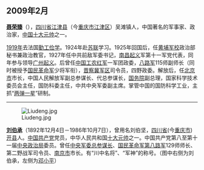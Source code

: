 == 2009年2月 ==

'''[[聂荣臻|聂荣臻]]'''（{{bd|1899年|12月29日|1992年|5月14日|catIdx=N}}），[[四川省|四川省]][[江津县|江津县]]（今[[重庆市|重庆市]][[江津区|江津区]]）吴滩镇人，中国著名的军事家、政治家，[[中国|中国]][[十大元帅|十大元帅]]之一。

[[1919年|1919年]]去法国[[勤工俭学|勤工俭学]]。1924年赴[[苏联|苏联]]学习。1925年回国后，任[[黄埔军校|黄埔军校]]政治部秘书兼政治教官，1927年任中共前敌军委书记，[[南昌起义|南昌起义]]军第十一军党代表，同年参与领导[[广州起义|广州起义]]。后曾任[[中国工农红军|中国工农红军]]一军团政委，[[八路军|八路军]]115师副师长（同时被授予[[国民革命军|国民革命军]]少将军衔），[[晋察冀边区|晋察冀军区]]司令员，四野政委。解放后，任[[北京市|北京市]]市长，中国人民解放军副总参谋长、代总参谋长，[[中华人民共和国国务院|国务院]]副总理，国家科学技术委员会主任，国防科委主任，中共中央军委副主席。掌管中国的国防科学工业，主抓“[[两弹一星|两弹一星]]”研制。


----

[[File:Liudeng.jpg|right]]

'''[[刘伯承|刘伯承]]'''（1892年12月4日－1986年10月7日），曾用名刘伯坚，[[四川省|四川省]](今[[重庆市|重庆市]])[[开县|开县]]人。[[中国共产党|中国共产党]]党员，中华人民共和国[[十大元帅|十大元帅]]之一。中国共产党第八至第十一届[[中央政治局|中央政治局]]委员。曾任[[中央军委|中央军委]][[总参谋长|总参谋长]]、[[国民革命军第八路军|国民革命军第八路军]]129师师长、第二野战军司令员、[[南京市|南京市]]市长。有“川中名将”、“军神”的称号。（图中右侧为刘伯承，左侧为[[邓小平|邓小平]]）